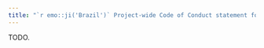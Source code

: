 ```yaml
---
title: "`r emo::ji('Brazil')` Project-wide Code of Conduct statement for Bioconductor (Portuguese, Brazil)"
---
```


TODO.
